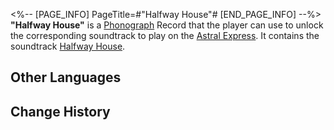 <%-- [PAGE_INFO]
PageTitle=#"Halfway House"#
[END_PAGE_INFO] --%>
{{Item Infobox
|id          = 210312
|image       = Item Halfway House.png
|type        = Disk
|invCategory = Valuables
|rarity      = 3
|effect      = 
|description = A record that can be played on the Express' phonograph. It might be a chance acquisition or a gift from someone else. All sorts of memories surge up when the music plays &mdash; the smiles, encounters, touches, and the excitement of battle. Maybe that is why people still collect records even as society rapidly advances.<br />The current record contains the track "Halfway House."
}}
{{Description|''The long journey to the unconscious.''}}
'''"Halfway House"''' is a [[Phonograph]] Record that the player can use to unlock the corresponding soundtrack to play on the [[Astral Express]]. It contains the soundtrack [[Halfway House]].

==Other Languages==
{{Other Languages
|en   = "Halfway House"
|zhs  = 《半途之屋》
|zht  = 《半途之屋》
|ja   = 『中途の家』
|ko   = ≪중간의 집≫
|es   = La casa a mitad de camino
|fr   = «&nbsp;Halfway House&nbsp;»
|ru   = Halfway House
|th   = "Halfway House"
|vi   = Ngôi Nhà Giữa Đường
|de   = „Haus auf halber Strecke“
|id   = "Halfway House"
|pt   = "Halfway House"
}}

==Change History==
{{Change History|2.0}}
